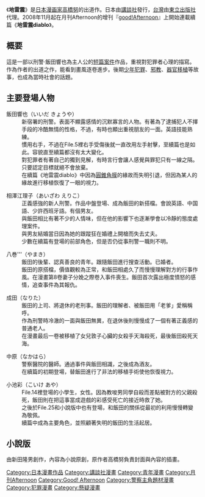 {{Infobox animanga/Headerofja
|title= 地雷震
|image= Jiraishin01.jpg
|size= 
|caption= 文庫版第1卷封面
|japanese= 
|genre= [[青年漫畫|青年漫畫]]
}}
{{Infobox animanga/Manga
|作者= [[高橋努|高橋努]]
|出版社= {{flagicon|JPN}}[[講談社|講談社]]<br>{{flagicon|TWN}}[[東立出版社|東立出版社]]
|連載雜誌= {{flagicon|JPN}} [[月刊Afternoon|月刊Afternoon]]
|開始= 1994年2月號
|結束= 2000年1月號
|冊數= 19（[[單行本|單行本]]）<br>10（[[文庫版|文庫版]]）
}}
{{Infobox animanga/Manga
|標題= 地雷震DIAbLO
|作者= 高橋努
|出版社= {{flagicon|JPN}}[[講談社|講談社]]<br>{{flagicon|TWN}}[[東立出版社|東立出版社]]
|連載雜誌={{flagicon|JPN}} [[good!Afternoon|good!Afternoon]]
|開始= 2008年11月
|結束= 2011年
|冊數= {{flagicon|JPN}} 3冊（2011年12月）<br />{{flagicon|Taiwan}} 3冊（2014年9月）
}}
{{Infobox animanga/Footerofja}}
《'''地雷震'''》是[[日本|日本]][[漫画家|漫画家]][[高橋努|高橋努]]的出道作。日本由[[講談社|講談社]]發行，[[台灣|台灣]]由[[東立出版社|東立出版社]]代理。2008年11月起在月刊Afternoon的增刊『[[good!Afternoon|good!Afternoon]]』上開始連載續篇《'''地雷震diablo'''》。

== 概要 ==
這是一部以刑警·飯田響也為主人公的[[短篇案件|短篇案件]]作品，重視對犯罪者心理的描寫。作為作者的出道之作，能看到畫風逐卷進步。後期[[少年犯罪|少年犯罪]]、[[邪教|邪教]]、[[器官移植|器官移植]]等故事，也成為當時社會的話題。

== 主要登場人物 ==
; 飯田響也（いいだ きょうや）
: 新宿署的刑警。表面不顯露感情的沉默寡言的人物。有著為了逮捕犯人不擇手段的冷酷無情的性格，不過，有時也顯出重視朋友的一面。英語技能熟練。
: 慣用右手，不過在File.5裡右手受傷後就一直改用左手射擊，至續篇也是如此。容貌直至續篇都沒有太大變化。
: 對犯罪者有著自己的獨到見解，有時言行會讓人感覺與罪犯只有一線之隔。只要認定目標就絕不會放棄。
: 在續篇《地雷震diablo》中因為[[圓錐角膜|圓錐角膜]]的緣故而失明引退，但因為某人的緣故進行移植恢復了一眼的視力。

; 相澤江理子（あいざわ えりこ）
: 正義感強的新人刑警。作品中盤登場、成為飯田的新搭檔。會說英語、中国語、少許西班牙語。有個男友。
: 與飯田相比有著不少的人情味，但在他的影響下也逐漸學會以冷靜的態度處理案件。
: 與男友結婚當日因為她的跟蹤狂在婚禮上開槍而失去丈夫。
: 少數在續篇有登場的前部角色，但是否仍從事刑警一職則不明。

; 八巻'''（やまき）
: 飯田的後輩、認真善良的青年。跟隨飯田進行搜查活動。已婚者。
: 飯田的原搭檔，價值觀較為正常，和飯田相處久了而慢慢理解對方的行事作風。在漫畫第8卷妻子分娩之際卷入事件喪生。飯田首次露出極度憤怒的感情，追查事件為其報仇。

; 成田（なりた）
: 飯田的上司、將退休的老刑事。飯田的理解者、被飯田用「老爹」愛稱稱呼。 
: 作為刑警時冷澈的一面與飯田無異，在退休後則慢慢成了一個有著正義感的普通老人。
: 在漫畫最后一卷被移植了女兒敦子心臟的女殺手天海殺死，最後飯田殺死天海。

; 中原（なかはら）
: 警察醫院的醫師。通過事件與飯田相識，之後成為酒友。
: 在續篇的初期登場，替飯田進行了非法的移植手術使他恢復視力。

; 小池彩（こいけ あや）
: File.14裡登場的小學生，女性。因為教唆男同學自殺而差點被對方的父親殺死，飯田則在把這事當成遊戲的彩感受死亡的接近時救了她。
: 之後於File.25和小說版中也有登場，和飯田的關係從最初的利用慢慢轉變為敬佩。
: 續篇中成為主要角色，並照顧著失明的飯田的生活起居。

== 小說版 ==
由新田隆男創作，內容為小說原創，原作者高橋努負責封面與內容的插畫。


{{DEFAULTSORT:Jiraishin}}
[[Category:日本漫畫作品|Category:日本漫畫作品]]
[[Category:講談社漫畫|Category:講談社漫畫]]
[[Category:青年漫畫|Category:青年漫畫]]
[[Category:月刊Afternoon|Category:月刊Afternoon]]
[[Category:Good!_Afternoon|Category:Good! Afternoon]]
[[Category:警察主角題材漫畫|Category:警察主角題材漫畫]]
[[Category:犯罪漫畫|Category:犯罪漫畫]]
[[Category:懸疑漫畫|Category:懸疑漫畫]]